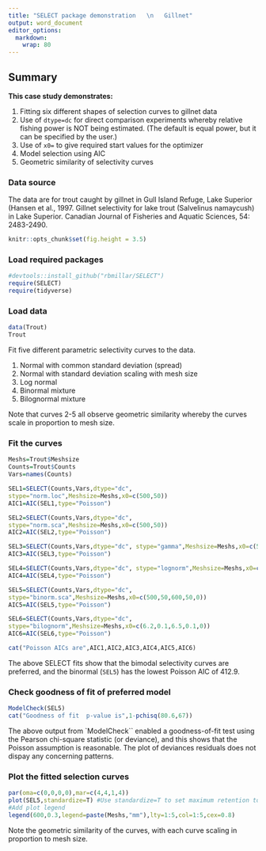 ```yaml
---
title: "SELECT package demonstration   \n   Gillnet"
output: word_document
editor_options: 
  markdown: 
    wrap: 80
---
```


## Summary

**This case study demonstrates:**

1.  Fitting six different shapes of selection curves to gillnet data
2.  Use of `dtype=dc` for direct comparison experiments whereby relative fishing
power is NOT being estimated. (The default is equal power, but it can be specified by the user.)
3.  Use of `x0=` to give required start values for the optimizer
4.  Model selection using AIC
5.  Geometric similarity of selectivity curves

### Data source

The data are for trout caught by gillnet in Gull Island Refuge, Lake Superior
(Hansen et al., 1997. Gillnet selectivity for lake trout (Salvelinus namaycush)
in Lake Superior. Canadian Journal of Fisheries and Aquatic Sciences, 54:
2483-2490.

```r
knitr::opts_chunk$set(fig.height = 3.5)
```

### Load required packages

```r
#devtools::install_github("rbmillar/SELECT")
require(SELECT)
require(tidyverse)
```

### Load data

```r
data(Trout)
Trout
```

Fit five different parametric selectivity curves to the data.

1.  Normal with common standard deviation (spread)
2.  Normal with standard deviation scaling with mesh size
3.  Log normal
4.  Binormal mixture
5.  Bilognormal mixture

Note that curves 2-5 all observe geometric similarity whereby the curves scale
in proportion to mesh size.

### Fit the curves

```r
Meshs=Trout$Meshsize
Counts=Trout$Counts 
Vars=names(Counts)

SEL1=SELECT(Counts,Vars,dtype="dc",
stype="norm.loc",Meshsize=Meshs,x0=c(500,50)) 
AIC1=AIC(SEL1,type="Poisson")

SEL2=SELECT(Counts,Vars,dtype="dc",
stype="norm.sca",Meshsize=Meshs,x0=c(500,50)) 
AIC2=AIC(SEL2,type="Poisson")

SEL3=SELECT(Counts,Vars,dtype="dc", stype="gamma",Meshsize=Meshs,x0=c(50,10))
AIC3=AIC(SEL3,type="Poisson")

SEL4=SELECT(Counts,Vars,dtype="dc", stype="lognorm",Meshsize=Meshs,x0=c(6,0.2))
AIC4=AIC(SEL4,type="Poisson")

SEL5=SELECT(Counts,Vars,dtype="dc",
stype="binorm.sca",Meshsize=Meshs,x0=c(500,50,600,50,0))
AIC5=AIC(SEL5,type="Poisson")

SEL6=SELECT(Counts,Vars,dtype="dc",
stype="bilognorm",Meshsize=Meshs,x0=c(6.2,0.1,6.5,0.1,0))
AIC6=AIC(SEL6,type="Poisson")

cat("Poisson AICs are",AIC1,AIC2,AIC3,AIC4,AIC5,AIC6)
```

The above SELECT fits show that the bimodal selectivity curves are preferred, and
the binormal (`SEL5`) has the lowest Poisson AIC of 412.9.

### Check goodness of fit of preferred model
```r
ModelCheck(SEL5)
cat("Goodness of fit  p-value is",1-pchisq(80.6,67))           
```

The above output from `ModelCheck`` enabled a goodness-of-fit test using the Pearson chi-square statistic (or deviance), and this shows that the Poisson assumption is
reasonable. The plot of deviances residuals does not dispay any concerning patterns.

### Plot the fitted selection curves

```r
par(oma=c(0,0,0,0),mar=c(4,4,1,4)) 
plot(SEL5,standardize=T) #Use standardize=T to set maximum retention to 1
#Add plot legend
legend(600,0.3,legend=paste(Meshs,"mm"),lty=1:5,col=1:5,cex=0.8)
```

Note the geometric similarity of the curves, with each curve scaling in 
proportion to mesh size.
